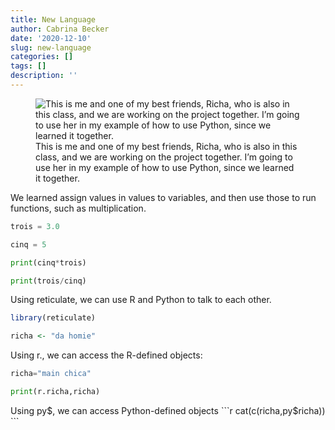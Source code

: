 ```yaml
---
title: New Language
author: Cabrina Becker
date: '2020-12-10'
slug: new-language
categories: []
tags: []
description: ''
---
```


![This is me and one of my best friends, Richa, who is also in this class, and we are working on the project together. I'm going to use her in my example of how to use Python, since we learned it together.](/post/2020-12-10-new-language_files/smallroach.jpg)

We learned assign values in values to variables, and then use those to run functions, such as multiplication.

```python
trois = 3.0

cinq = 5

print(cinq*trois)

print(trois/cinq)
```

Using reticulate, we can use R and Python to talk to each other.

```r
library(reticulate)

richa <- "da homie"
```

Using r., we can access the R-defined objects:
```python
richa="main chica"

print(r.richa,richa)

```

Using py$, we can access Python-defined objects
```r
cat(c(richa,py$richa))
```

